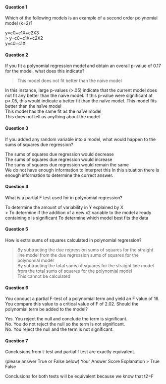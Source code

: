 #### Question 1
Which of the following models is an example of a second order polynomial model (k=2)?

y=c0+c1X+c2X3 			
> y=c0+c1X+c2X2 	
y=c0+c1X 			

#### Question 2
If you fit a polynomial regression model and obtain an overall p-value of 0.17 for the model, what does this indicate?

> This model does not fit better than the naïve model 		

In this instance, large p-values (>.05) indicate that the current model does not fit any better than the naïve model. If this p-value were significant at p<.05, this would indicate a better fit than the naïve model.
This model fits better than the naïve model 			
This model has the same fit as the naïve model 			
This does not tell us anything about the model

#### Question 3
If you added any random variable into a model, what would happen to the sums of squares due regression?

The sums of squares due regression would decrease 			
The sums of squares due regression would increase 			
The sums of squares due regression would remain the same 			
We do not have enough information to interpret this 
In this situation there is enough information to determine the correct answer.

#### Question 4
What is a partial F test used for in polynomial regression?

To determine the amount of variability in Y explained by X 			
> To determine if the addition of a new x2 variable to the model already containing x is significant 
To determine which model best fits the data

#### Question 5
How is extra sums of squares calculated in polynomial regression?

> By subtracting the due regression sums of squares for the straight line model from the due regression sums of squares for the polynomial model 	
By subtracting the total sums of squares for the straight line model from the total sums of squares for the polynomial model 			
This cannot be calculated

#### Question 6
You conduct a partial F-test of a polynomial term and yield an F value of 16. You compare this value to a critical value of F of 2.02. Should the polynomial term be added to the model?

Yes. You reject the null and conclude the term is significant. 			
No. You do not reject the null so the term is not significant. 	 	
No. You reject the null and the term is not significant.

#### Question 7

Conclusions from t-test and partial f test are exactly equivalent.

(please answer True or False below)
Your Answer 		Score 	Explanation
> True 			
False 	

Conclusions for both tests will be equivalent because we know that t2=F

